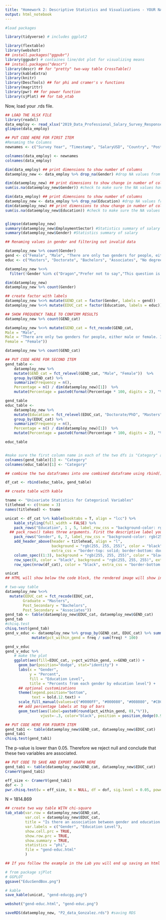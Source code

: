 ---
title: "Homework 2: Descriptive Statistics and Visualizations - YOUR NAME HERE"
output: html_notebook
---

```{r setup}
#load packages

library(tidyverse) # includes ggplot2

library(flextable)
library(webshot)
## install.packages("ggpubr")
library(ggpubr) # containes line/dot plot for visualizing means
## install.packages("descr")
library(descr) ## for "pretty" two-way table CrossTable()
library(kableExtra)
library(knitr)
library(DescTools) ## for phi and cramer's v functions
library(magrittr)
library(pwr) ## for power function
library(sjPlot) ## for tab_xtab
```

Now, load your .rds file.
```{r}
## LOAD THE XLSX FILE
library(readxl)
data_employ <- read_xlsx("2019_Data_Professional_Salary_Survey_Responses.xlsx")
glimpse(data_employ)

```



```{r}
## PUT CODE HERE FOR FIRST ITEM
#Renaming the Columns
newnames <- c("Survey Year", "Timestamp", "SalaryUSD", "Country", "PostalCode", "PrimaryDatabase", "YearsWithThisDatabase", "OtherDatabases", "EmploymentStatus", "JobTitle", "ManageStaff", "YearsWithThisTypeOfJob", "HowManyCompanies", "OtherPeopleOnYourTeam", "CompanyEmployeesOverall", "DatabaseServers", "Education", "EducationIsComputerRelated", "Certifications", "HoursWorkedPerWeek", "TelecommuteDaysPerWeek", "PopulationOfLargestCityWithin20Miles", "EmploymentSector", "LookingForAnotherJob", "CareerPlansThisYear", "Gender", "OtherJobDuties", "KindOfTasksPerformed", "Counter")

colnames(data_employ) <- newnames
colnames(data_employ)
```
```{r}

dim(data_employ) ## print dimensions to show number of columns
dataemploy_new <- data_employ %>% drop_na(Gender) #drop NA values from employment sector column

dim(dataemploy_new) ## print dimensions to show change in number of columns
sum(is.na(dataemploy_new$Gender)) #check to make sure the NA values have been dropped and this comes back as 0

dim(data_employ) ## print dimensions to show number of columns
dataemploy_new <- data_employ %>% drop_na(Education) #drop NA values from employment sector column
dim(dataemploy_new) ## print dimensions to show change in number of columns
sum(is.na(dataemploy_new$Education)) #check to make sure the NA values have been dropped and this comes back as 0


glimpse(dataemploy_new)
summary(dataemploy_new$EmploymentSector) #Statistics summary of salary
summary(dataemploy_new$Gender) #Statistics summary of salary
```

```{r}
## Renaming values in gender and filtering out invalid data

dataemploy_new %>% count(Gender)
gend <- c("Female", "Male", "There are only two genders for people, either male or female. I am a male.")
educ <- c("Masters", "Doctorate", "Bachelors", "Associates", "No degree")

```


```{r}
dataemploy_new %<>% 
  filter(!Gender %in% c("Dragon","Prefer not to say","This question is inappropriate.", "Cyborg", "toad frog", "Meat Popsicle", "Muppet", "Vulcan", "Attack Helicopter", "Attackhelicopter with rabbitears and afro-icelandic teeth", "Attack Helicopter (M)", "Attack Helicopter. (serious dude, gender questions?)", "Apache Helicopter", "Reptilian", "Alien", "Pastafarian", "Grayson Perry", "confused", "Not Asked", "Gender", "Non-binary/third gender","Any human one"))

dim(dataemploy_new)
dataemploy_new %>% count(Gender)
```


```{r}
## create factor with labels
dataemploy_new %<>% mutate(GEND_cat = factor(Gender, labels = gend))
dataemploy_new %<>% mutate(EDUC_cat = factor(Education, labels = educ))

## SHOW FREQUENCY TABLE TO CONFIRM RESULTS 
dataemploy_new %>% count(GEND_cat)
```


```{r}
dataemploy_new %<>% mutate(GEND_cat = fct_recode(GEND_cat, 
Male = "Male", 
Male = "There are only two genders for people, either male or female. I am a male.",
Female = "Female"))

dataemploy_new %>% count(GEND_cat)
```


```{r}
## PUT CODE HERE FOR SECOND ITEM
gend_table <- 
    dataemploy_new %>%
    mutate(GEND_cat = fct_relevel(GEND_cat, "Male", "Female"))  %>% 
    group_by(GEND_cat) %>% 
    summarize(Frequency = n(), 
    Percentage = n() / dim(dataemploy_new)[1])  %>% 
    mutate(Percentage = paste0(format(Percentage * 100, digits = 2), "%")) 

gend_table
educ_table <- 
    dataemploy_new %>%
    mutate(Education = fct_relevel(EDUC_cat, "Doctorate/PhD", "Masters", "Bachelors",  "Associates", "No degree"))  %>% 
    group_by(EDUC_cat) %>% 
    summarize(Frequency = n(), 
    Percentage = n() / dim(dataemploy_new)[1])  %>% 
    mutate(Percentage = paste0(format(Percentage * 100, digits = 2), "%")) 

educ_table


#make sure the first column name in each of the two dfs is "Category" and not the name of the variable (which is the default)
colnames(gend_table)[1] <- "Category"
colnames(educ_table)[1] <- "Category"

## combine the two dataframes into one combined dataframe using rbind().  Your educ variable should be "stacked" on top of your smartdumb variable.

df_cat <- rbind(educ_table, gend_table)

## create table with kable

tname <- "Univariate Statistics for Categorical Variables"
titlehead <- c(tname = 3)
names(titlehead) <- tname

unicat <- df_cat %>% kable(booktabs = T, align = "lcc") %>% 
    kable_styling(full_width = FALSE) %>%
    pack_rows("Education", 1 , 5, label_row_css = "background-color: rgb(255, 255, 255); color: black") %>% 
  ## pack_rows() takes three arguments. First the descriptive label you want for your first variable, second the first row that contains the first category of that variable and third the last row that contains the last category for that variable
    pack_rows("Gender", 6, 7, label_row_css = "background-color: rgb(255, 255, 255); color: black") %>% 
    add_header_above(header = titlehead, align = "l", 
                     background = "rgb(255, 255, 255)", color = "black", 
                     extra_css = "border-top: solid; border-bottom: double;") %>%
    column_spec((1:3), background = "rgb(255, 255, 255)", color = "black") %>%
    row_spec(0, color = "black", background = "rgb(255, 255, 255)", extra_css = "border-bottom: solid;") %>% 
    row_spec(nrow(df_cat), color = "black", extra_css = "border-bottom: solid;")

unicat
## HTML will show below the code block, the rendered image will show in the RStudio Viewer Pane.
```




```{r}
# two-way table
dataemploy_new %<>% 
  mutate(EDUC_cat = fct_recode(EDUC_cat, 
        Graduate = "Masters", 
        Post_Secondary = "Bachelors", 
        Post_Secondary = "Associates"))
gend_tab <- table(dataemploy_new$EDUC_cat, dataemploy_new$GEND_cat)
gend_tab
#chisq.test
chisq.test(gend_tab)
gend_v_educ <- dataemploy_new %>% group_by(GEND_cat, EDUC_cat) %>% summarize(freq = n()) %>% ungroup() %>% group_by(GEND_cat) %>% 
            mutate(pct_within_gend = freq / sum(freq) * 100)

gend_v_educ
gend_v_educ %>% 
    # make the plot 
    ggplot(aes(fill=EDUC_cat, y=pct_within_gend, x=GEND_cat)) + 
      geom_bar(position="dodge", stat="identity") +
      labs(x = "Gender",
           y = "Percent",
           fill = "Education Level",
           title = "Percents from each gender by education level") +
      ## optional customizations
      theme(legend.position="bottom", 
            text = bold.12.text) +
      scale_fill_manual(values=c("#0000FF", "#000080", "#008080", "#C0C0C0")) +
      ## add percentage labels at top of bars
      geom_text(aes(label=paste0(round(pct_within_gend, 0),"%")), 
                vjust=-.3, color="black", position = position_dodge(0.9), size=3)
```



```{r}
## PUT CODE HERE FOR FOURTH ITEM
gend_tab1 <- table(dataemploy_new$GEND_cat, dataemploy_new$EDUC_cat)
gend_tab1
chisq.test(gend_tab1)
```
The p-value is lower than 0.05. Therefore we reject null and conclude that these two variables are associated.

```{r}
## PUT CODE TO SAVE AND EXPORT GRAPH HERE
gend_tab1 <- table(dataemploy_new$GEND_cat, dataemploy_new$EDUC_cat)
CramerV(gend_tab1)
```

```{r}
eff_size <- CramerV(gend_tab1)
dof <- 3
pwr.chisq.test(w = eff_size, N = NULL, df = dof, sig.level = 0.05, power = 0.8)
```
N = 1814.869

```{r}
## create two way table WITH chi-square
tab_xtab(var.row = dataemploy_new$GEND_cat,
         var.col = dataemploy_new$EDUC_cat, 
         title = "Is there an association between gender and education level?",
         var.labels = c("Gender", "Education Level"),
         show.cell.prc = TRUE, 
         show.row.prc = TRUE,
         show.summary = TRUE, 
         statistics = "phi",
         file = "gend-educ.html"
         )

## If you follow the example in the Lab you will end up saving an html file to your working directory.  Nothing will print to RStudio screen.

# from package sjPlot
# GGPLOT
ggsave("EducGendBox.png")

# kable
save_kable(unicat, "gend-educgg.png")

webshot("gend-educ.html", "gend-educ.png")

saveRDS(dataemploy_new, "P2_data_Gonzalez.rds") #saving RDS
```

